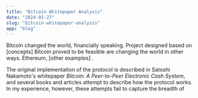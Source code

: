 ```yaml
---
title: "Bitcoin Whitepaper Analysis"
date: "2024-01-27"
slug: "bitcoin-whitepaper-analysis"
app: "blog"
---
```


Bitcoin changed the world, financially speaking. Project designed based on [concepts] Bitcoin proved to be 
feasible are changing the world in other ways. Ethereum, [other examples] . 

The original implementation of the protocol is described in Satoshi Nakamoto's whitepaper *Bitcoin: A Peer-to-Peer 
Electronic Cash System*, and several books and articles attempt to describe how the protocol works. In my experience,
however, these attempts fail to capture the breadth of 